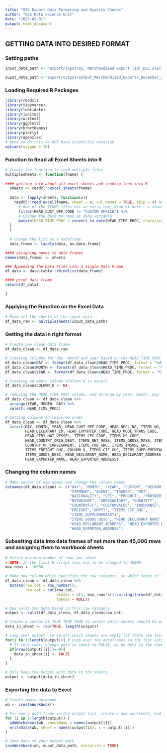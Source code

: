 ```yaml
---
title: "GSS Export Data Formating and Quality Checks"
author: "GSS Data Science Unit"
date: "2023-02-01"
output: html_document
---
```


## GETTING DATA INTO DESIRED FORMAT

### Setting paths

```r
input_data_path <- "export/input/01. Merchandised Export (10)_DEC.xlsx"

ouput_data_path <-"export/output/output_Merchandised_Exports_December_2022.xlsx"
```

### Loading Required R Packages

```r

library(readxl)    
library(tidyverse)
library(lubridate)
library(janitor)
library(writexl)
library(ggplot2)
library(hrbrthemes)
library(plotly)
library(openxlsx)
# Need to do this do NOT have scientific notation
options(scipen = 10)

```

### Function to Read all Excel Sheets into R

```r
# Create the function to read multiple files
multiplesheets <- function(fname) {
   
#### getting info about all excel sheets and reading them into R
  sheets <- readxl::excel_sheets(fname)
  
  data <- lapply(sheets, function(x){
    readxl::read_excel(fname, sheet = x, col_names = TRUE, skip = 4) %>% 
      # One of the ICUMS files has an extra row, drop it here --> should not be necessary
      filter(HEAD_CUST_OFF_CODE != "CUSTOM OFFICE") %>%
      # Change the date to read as date variable
      mutate(HEAD_TIME_PROC = convert_to_date(HEAD_TIME_PROC, character_fun = lubridate::dmy))
  }
  )
  
  # Change the list to a dataframe
  data_frame <- lapply(data, as.data.frame)

#### assigning names to data frames
names(data_frame) <- sheets

### Appending the Data Files into a Single Data Frame
df_data <- data.table::rbindlist(data_frame)

#### print data frame
return(df_data)

}

```
  

### Applying the Function on the Excel Data

```r
# Read all the sheets of the input data
df_data_raw <- multiplesheets(input_data_path)

```

### Getting the data in right format

```r
# Create new clean data frame
df_data_clean <- df_data_raw

# Creating columns for day, month and year based on the HEAD_TIME_PROC column
df_data_clean$DAY <- format(df_data_clean$HEAD_TIME_PROC, format = "%d")
df_data_clean$MONTH <- format(df_data_clean$HEAD_TIME_PROC, format = "%m")
df_data_clean$YEAR <- format(df_data_clean$HEAD_TIME_PROC, format = "%Y")

# Creating an empty column (Column U in excel)
df_data_clean$COLUMN_U <- NA

# removing the HEAD_TIME_PROC column, and arrange by year, month, day
df_data_clean <- df_data_clean %>% 
  arrange(YEAR, MONTH, DAY) %>% 
  select(-HEAD_TIME_PROC)

# Getting columns in required order
df_data_clean <- df_data_clean %>% 
  select(DAY, MONTH, YEAR, HEAD_CUST_OFF_CODE, HEAD_DECL_NO, ITEMS_NO,	
         HEAD_DECLARANT_ID, HEAD_EXPORTER_CODE, HEAD_MODE_TRANS_CODE, 
         HEAD_CTRY_NAT_VESSEL, ITEMS_CPC_CODE, ITEMS_HS_CODE, 
         HEAD_COUNTRY_ORIG_DEST, ITEMS_NET_MASS, ITEMS_GROSS_MASS, ITEMS_QTY, 
         COUNTRY_OF_CONSIGNMENT, ITEMS_FOB_GHC, ITEMS_INSURE_GHC, 
         ITEMS_FREIGHT_GHC, COLUMN_U, ITEMS_CIF_GHC, ITEMS_SUPPLEMENTARY1, 
         ITEMS_GOODS_DESC, HEAD_DECLARANT_NAME, HEAD_DECLARANT_ADDRESS, 
         HEAD_EXPORTER_NAME, HEAD_EXPORTER_ADDRESS)

```

### Changing the column names

```r
# Make vector of new names and change the column names
colnames(df_data_clean) <- c("DAY", "MONTH", "YEAR", "CUSTOM", "DECNUM", 
                             "ITEMNUM", "AGENT", "TRADER", "MOT",
                             "NATIONALITY", "CPC", "PRODUCT", "PARTNER", 
                             "NETWEIGHT", "GROSSWEIGHT", "QUANTITY", 
                             "COUNTRYF/L", "CUSTOMVALUE", "INSURANCE", 
                             "FREIGHT","EMPTY", "ITEMS_CIF_GHC",
                             "ITEMS_SUPPLEMENTARY1", 
                             "ITEMS_GOODS_DESC", "HEAD_DECLARANT_NAME",
                             "HEAD_DECLARANT_ADDRESS", "HEAD_EXPORTER_NAME", 
                             "HEAD_EXPORTER_ADDRESS")

```

### Subsetting data into data frames of not more than 45,000 rows and assigning them to workbook sheets

```r
# Define maximum number of rows per sheet
# NOTE: In the final R script this has to be changed to 45000
max_rows <- 10000

# Make new column which specifies the row category, so which sheet it should be on
df_data_clean <- df_data_clean %>% 
  mutate(row_cat = row_number(),
         row_cat = cut(row_cat, 
                       breaks = c(1, max_rows*c(1:ceiling((nrow(df_data_clean)/max_rows)), Inf) + 1), 
                       labels = NULL))

# Now split the data based on this row category
output <- split(df_data_clean, df_data_clean$row_cat)

# Create a vector of TRUE TRUE TRUE to select which sheets should be empty or not
data_in_sheet <- rep(TRUE, length(output))

# Loop over output, to select which sheets are empty (if there are less than the indicated max rows)
for(i in 1:length(output)){ # Loop over the dataframes in the list output
  # If zero rows, change data in sheet to FALSE, as no data in the sheet
  if(nrow(output[[i]])==0){
    data_in_sheet[i] <- FALSE
  }
}

# Only keep the output with data in the sheets
output <- output[data_in_sheet]
```

### Exporting the data to Excel

```r
# Create empty workbook
wb <- createWorkbook()

# For every data frame in the output list, create a new worksheet, and write the data to the worksheet
for (i in 1:length(output)) {
  addWorksheet(wb, sheetName = names(output[i]))
  writeData(wb, sheet = names(output[i]), x = output[[i]])
}

# Save data to your output path
saveWorkbook(wb, ouput_data_path, overwrite = TRUE)

```
